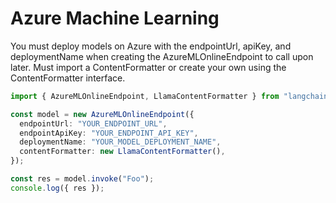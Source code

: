 # Azure Machine Learning

You must deploy models on Azure with the endpointUrl, apiKey, and deploymentName
when creating the AzureMLOnlineEndpoint to call upon later. Must import a ContentFormatter
or create your own using the ContentFormatter interface.

```typescript
import { AzureMLOnlineEndpoint, LlamaContentFormatter } from "langchain/llms/azure_ml";

const model = new AzureMLOnlineEndpoint({
  endpointUrl: "YOUR_ENDPOINT_URL",
  endpointApiKey: "YOUR_ENDPOINT_API_KEY",
  deploymentName: "YOUR_MODEL_DEPLOYMENT_NAME",
  contentFormatter: new LlamaContentFormatter(),
});

const res = model.invoke("Foo");
console.log({ res });
```
